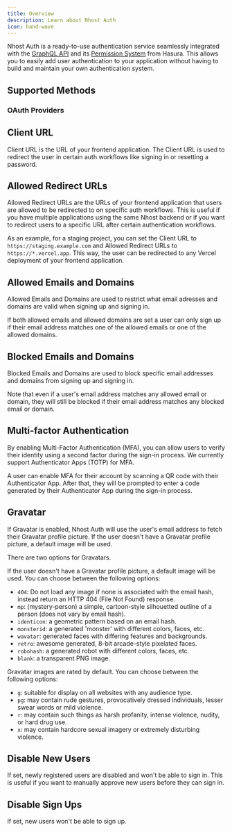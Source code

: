 ```yaml
---
title: Overview
description: Learn about Nhost Auth
icon: hand-wave
---
```


Nhost Auth is a ready-to-use authentication service seamlessly integrated with the [GraphQL API](/products/graphql) and its [Permission System](/guides/api/permissions) from Hasura. This allows you to easily add user authentication to your application without having to build and maintain your own authentication system.

## Supported Methods

<CardGroup cols={4}>
  <Card title="Email and Password" icon="square-1" href="../guides/auth/sign-in-email-password">
  </Card>
  <Card title="One-Time Passwords (OTP)" icon="square-2" href="../guides/auth/sign-in-otp">
  </Card>
  <Card title="Magic Link" icon="square-3" href="../guides/auth/sign-in-magic-link">
  </Card>
  <Card title="Phone Number (SMS)" icon="square-4" href="../guides/auth/sign-in-phone-number">
  </Card>
  <Card title="Security Keys (WebAuthn)" icon="square-5" href="../guides/auth/sign-in-webauthn">
  </Card>
  <Card title="ID Tokens" icon="square-6" href="../guides/auth/sign-in-idtokens">
  </Card>
  <Card title="Elevated Permissions" icon="square-7" href="../guides/auth/elevated-permissions">
  </Card>
</CardGroup>

### OAuth Providers

<CardGroup cols={4}>
  <Card title="Apple" icon="apple" href="/products/auth/social/sign-in-apple">
  </Card>
  <Card title="Discord" icon="discord" href="/products/auth/social/sign-in-discord">
  </Card>
  <Card title="Facebook" icon="facebook" href="/products/auth/social/sign-in-facebook">
  </Card>
  <Card title="GitHub" icon="github" href="/products/auth/social/sign-in-github">
  </Card>
  <Card title="Google" icon="google" href="/products/auth/social/sign-in-google">
  </Card>
  <Card title="Linkedin" icon="linkedin" href="/products/auth/social/sign-in-linkedin">
  </Card>
  <Card title="Spotify" icon="spotify" href="/products/auth/social/sign-in-spotify">
  </Card>
  <Card title="Twitch" icon="twitch" href="/products/auth/social/sign-in-twitch">
  </Card>
  <Card title="WorkOS" icon="square-9" href="/products/auth/social/sign-in-workos">
  </Card>
</CardGroup>

## Client URL

Client URL is the URL of your frontend application. The Client URL is used to redirect the user in certain auth workflows like signing in or resetting a password.

## Allowed Redirect URLs

Allowed Redirect URLs are the URLs of your frontend application that users are allowed to be redirected to on specific auth workflows. This is useful if you have multiple applications using the same Nhost backend or if you want to redirect users to a specific URL after certain authentication workflows.

As an example, for a staging project, you can set the Client URL to `https://staging.example.com` and Allowed Redirect URLs to `https://*.vercel.app`. This way, the user can be redirected to any Vercel deployment of your frontend application.

## Allowed Emails and Domains

Allowed Emails and Domains are used to restrict what email adresses and domains are valid when signing up and signing in.

If both allowed emails and allowed domains are set a user can only sign up if their email address matches one of the allowed emails or one of the allowed domains.

## Blocked Emails and Domains

Blocked Emails and Domains are used to block specific email addresses and domains from signing up and signing in.

Note that even if a user's email address matches any allowed email or domain, they will still be blocked if their email address matches any blocked email or domain.

## Multi-factor Authentication

By enabling Multi-Factor Authentication (MFA), you can allow users to verify their identity using a second factor during the sign-in process. We currently support Authenticator Apps (TOTP) for MFA.

A user can enable MFA for their account by scanning a QR code with their Authenticator App. After that, they will be prompted to enter a code generated by their Authenticator App during the sign-in process.

## Gravatar

If Gravatar is enabled, Nhost Auth will use the user's email address to fetch their Gravatar profile picture. If the user doesn't have a Gravatar profile picture, a default image will be used.

There are two options for Gravatars.

<Steps>
  <Step title="Default Image">

If the user doesn't have a Gravatar profile picture, a default image will be used. You can choose between the following options:

- `404`: Do not load any image if none is associated with the email hash, instead return an HTTP 404 (File Not Found) response.
- `mp`: (mystery-person) a simple, cartoon-style silhouetted outline of a person (does not vary by email hash).
- `identicon`: a geometric pattern based on an email hash.
- `monsterid`: a generated 'monster' with different colors, faces, etc.
- `wavatar`: generated faces with differing features and backgrounds.
- `retro`: awesome generated, 8-bit arcade-style pixelated faces.
- `robohash`: a generated robot with different colors, faces, etc.
- `blank`: a transparent PNG image.

</Step>

<Step title="Rating">

Gravatar images are rated by default. You can choose between the following options:

- `g`: suitable for display on all websites with any audience type.
- `pg`: may contain rude gestures, provocatively dressed individuals, lesser swear words or mild violence.
- `r`: may contain such things as harsh profanity, intense violence, nudity, or hard drug use.
- `x`: may contain hardcore sexual imagery or extremely disturbing violence.

</Step>
</Steps>

## Disable New Users

If set, newly registered users are disabled and won't be able to sign in. This is useful if you want to manually approve new users before they can sign in.

## Disable Sign Ups

If set, new users won't be able to sign up.
